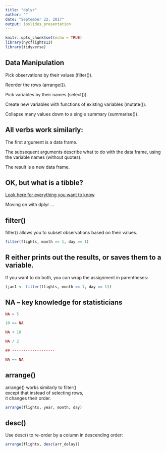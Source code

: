 ```yaml
---
title: "dplyr"
author: ""
date: "September 22, 2017"
output: ioslides_presentation
---
```


```r
knitr::opts_chunk$set(echo = TRUE)
library(nycflights13)
library(tidyverse)
```

## Data Manipulation

Pick observations by their values (filter()).  

Reorder the rows (arrange()).  

Pick variables by their names (select()).  

Create new variables with functions of existing variables (mutate()).

Collapse many values down to a single summary (summarise()).

## All verbs work similarly:  

The first argument is a data frame.  

The subsequent arguments describe what to do with the data frame, using the variable names (without quotes).  

The result is a new data frame.  

## OK, but what is a tibble?

[Look here for everything you want to know](http://bit.ly/2ffxvfM)  


Moving on with dplyr ...  

## filter()

filter() allows you to subset observations based on their values.

```r
filter(flights, month == 1, day == 1)

```


## R either prints out the results, or saves them to a variable.

If you want to do both, you can wrap the assignment in parentheses:

```r
(jan1 <- filter(flights, month == 1, day == 1))

```

## NA -- key knowledge for statisticians

```r
NA > 5

10 == NA

NA + 10

NA / 2

## -------------------

NA == NA

```

## arrange()

arrange() works similarly to filter()   
except that instead of selecting rows,   
it changes their order.

```r
arrange(flights, year, month, day)
```


## desc()

Use desc() to re-order by a column in descending order:

```r
arrange(flights, desc(arr_delay))
```


